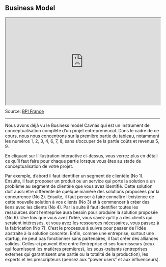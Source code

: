 ## Business Model

<div style="width: 100%;"><div style="position: relative; padding-bottom: 56.25%; padding-top: 0; height: 0;"><iframe style="position: absolute; top: 0; left: 0; width: 100%; height: 100%;" title="BMC interactif" src="https://view.genial.ly/5dac65dfdebcf80f62553000" width="1200px" height="675px" allowfullscreen="allowfullscreen"></iframe>NooNous u</div></div>

Source: [BPI France](<https://bpifrance-creation.fr/moment-de-vie/business-model-canvas-outil-incontournable-createur>)

---

Nous avons déjà vu le Business model Cavnas qui est un instrument de conceptualisation complète d'un projet entrepreneurial. Dans le cadre de ce cours, nous nous concentrons sur la première partie du tableau, notamment les numéros 1, 2, 3, 4, 6, 7, 8, sans s'occuper de la partie coûts et revenus 5, 9.

En cliquant sur l'illustration interactive ci-dessus, vous verrez plus en détail ce qu'il faut faire pour chaque partie lorsque vous êtes au stade de conceptualisation de votre projet.

Par exemple, d'abord il faut identifier un segment de clientèle (No 1). Ensuite, il faut proposer un produit ou un service qui porte la solution à un problème au segment de clientèle que vous avez identifié. Cette solution doit aussi être différente de quelque manière des solutions proposées par la concurrence (No 2). Ensuite, il faut penser à faire connaître l'existence de cette nouvelle solution à vos clients (No 3) et à commencer à créer des liens avec les clients (No 4). Par la suite il faut identifier toutes les ressources dont l'entreprise aura besoin pour produire la solution proposée (No 6). Une fois que vous avez l'idée, vous savez qu'il y a des clients qui seraient intéressés, et vous avez les ressources nécessaires, vous passez à la fabrication (No 7). C'est le processus à suivre pour passer de l'idée abstraite à la solution concrète. Enfin, comme une entreprise, surtout une startup, ne peut pas fonctionner sans partenaires, il faut créer des alliances solides. Celles-ci peuvent être entre l'entreprise et ses fournisseurs (ceux qui fournissent les matières premières), les sous-traitants (entreprises externes qui garantissent une partie ou la totalité de la production), les experts et les prescripteurs (pensez aux "power users" et aux influenceurs).

